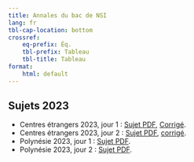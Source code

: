 ---
title: Annales du bac de NSI
lang: fr
tbl-cap-location: bottom
crossref: 
    eq-prefix: Éq.
    tbl-prefix: Tableau
    tbl-title: Tableau
format:
    html: default
---

## Sujets 2023

* Centres étrangers 2023, jour 1 : [Sujet PDF](2023_CE_J1.pdf), [Corrigé](2023_CE_J1_corrige.qmd).
* Centres étrangers 2023, jour 2 : [Sujet PDF](2023_Centres_Etrangers_J2.pdf), [corrigé](2023_CE_J2_corrige.qmd).
* Polynésie 2023, jour 1 : [Sujet PDF](2023_Polynesie_J1.pdf).
* Polynésie 2023, jour 2 : [Sujet PDF](2023_Polynesie_J2.pdf).